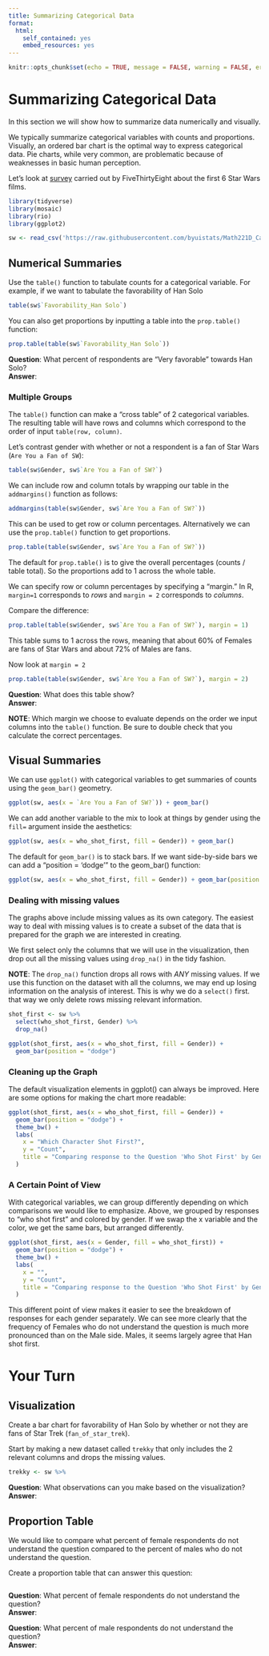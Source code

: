 ```yaml
---
title: Summarizing Categorical Data
format:
  html:
    self_contained: yes
    embed_resources: yes
---
```

```r
knitr::opts_chunk$set(echo = TRUE, message = FALSE, warning = FALSE, error = TRUE)
```

# Summarizing Categorical Data

In this section we will show how to summarize data numerically and visually.  

We typically summarize categorical variables with counts and proportions.  Visually, an ordered bar chart is the optimal way to express categorical data.  Pie charts, while very common, are problematic because of weaknesses in basic human perception. 

Let's look at [survey](https://fivethirtyeight.com/features/americas-favorite-star-wars-movies-and-least-favorite-characters/) carried out by FiveThirtyEight about the first 6 Star Wars films.  

```r
library(tidyverse)
library(mosaic)
library(rio)
library(ggplot2)

sw <- read_csv('https://raw.githubusercontent.com/byuistats/Math221D_Cannon/master/Data/StarWarsData_clean.csv')


```

## Numerical Summaries

Use the `table()` function to tabulate counts for a categorical variable.  For example, if we want to tabulate the favorability of Han Solo


```r

table(sw$`Favorability_Han Solo`)

```

You can also get proportions by inputting a table into the `prop.table()` function:

```r
prop.table(table(sw$`Favorability_Han Solo`))

```

__Question__:  What percent of respondents are "Very favorable" towards Han Solo?  
__Answer__:  



### Multiple Groups

The `table()` function can make a "cross table" of 2 categorical variables.  The resulting table will have rows and columns which correspond to the order of input `table(row, column)`.

Let's contrast gender with whether or not a respondent is a fan of Star Wars (`Are You a Fan of SW`):  

```r

table(sw$Gender, sw$`Are You a Fan of SW?`)

```

We can include row and column totals by wrapping our table in the `addmargins()` function as follows:

```r

addmargins(table(sw$Gender, sw$`Are You a Fan of SW?`))

```

This can be used to get row or column percentages.  Alternatively we can use the `prop.table()` function to get proportions.  

```r
prop.table(table(sw$Gender, sw$`Are You a Fan of SW?`))
```

The default for `prop.table()` is to give the overall percentages (counts / table total).  So the proportions add to 1 across the whole table.    

We can specify row or column percentages by specifying a "margin."  In R, `margin=1` corresponds to *rows* and `margin = 2` corresponds to *columns*.  

Compare the difference:  

```r
prop.table(table(sw$Gender, sw$`Are You a Fan of SW?`), margin = 1)
```

This table sums to 1 across the rows, meaning that about 60% of Females are fans of Star Wars and about 72% of Males are fans.

Now look at `margin = 2`

```r
prop.table(table(sw$Gender, sw$`Are You a Fan of SW?`), margin = 2)
```

__Question__:  What does this table show?  
__Answer__:  


__NOTE__:  Which margin we choose to evaluate depends on the order we input columns into the `table()` function.  Be sure to double check that you calculate the correct percentages.  


## Visual Summaries

We can use `ggplot()` with categorical variables to get summaries of counts using the `geom_bar()` geometry.  

```r

ggplot(sw, aes(x = `Are You a Fan of SW?`)) + geom_bar()

```

We can add another variable to the mix to look at things by gender using the `fill=` argument inside the aesthetics:

```r

ggplot(sw, aes(x = who_shot_first, fill = Gender)) + geom_bar()

```

The default for `geom_bar()` is to stack bars.  If we want side-by-side bars we can add a "position = 'dodge'" to the geom_bar() function:

```r

ggplot(sw, aes(x = who_shot_first, fill = Gender)) + geom_bar(position = "dodge")

```



### Dealing with missing values

The graphs above include missing values as its own category.  The easiest way to deal with missing values is to create a subset of the data that is prepared for the graph we are interested in creating. 

We first select only the columns that we will use in the visualization, then drop out all the missing values using `drop_na()` in the tidy fashion.  

__NOTE__: The `drop_na()` function drops all rows with *ANY* missing values.  If we use this function on the dataset with all the columns, we may end up losing information on the analysis of interest.  This is why we do a `select()` first.  that way we only delete rows missing relevant information.    

```r

shot_first <- sw %>%
  select(who_shot_first, Gender) %>%
  drop_na()

ggplot(shot_first, aes(x = who_shot_first, fill = Gender)) + 
  geom_bar(position = "dodge")

```

### Cleaning up the Graph

The default visualization elements in ggplot() can always be improved.  Here are some options for making the chart more readable:


```r

ggplot(shot_first, aes(x = who_shot_first, fill = Gender)) + 
  geom_bar(position = "dodge") +
  theme_bw() +
  labs(
    x = "Which Character Shot First?",
    y = "Count",
    title = "Comparing response to the Question 'Who Shot First' by Gender" 
  )

```

### A Certain Point of View

With categorical variables, we can group differently depending on which comparisons we would like to emphasize.  Above, we grouped by responses to "who shot first" and colored by gender.  If we swap the x variable and the color, we get the same bars, but arranged differently.  

```r

ggplot(shot_first, aes(x = Gender, fill = who_shot_first)) + 
  geom_bar(position = "dodge") +
  theme_bw() +
  labs(
    x = "",
    y = "Count",
    title = "Comparing response to the Question 'Who Shot First' by Gender" 
  )

```

This different point of view makes it easier to see the breakdown of responses for each gender separately.  We can see more clearly that the frequency of Females who do not understand the question is much more pronounced than on the Male side.  Males, it seems largely agree that Han shot first.

# Your Turn

## Visualization  

Create a bar chart for favorability of Han Solo by whether or not they are fans of Star Trek (`fan_of_star_trek`).

Start by making a new dataset called `trekky` that only includes the 2 relevant columns and drops the missing values.

```r

trekky <- sw %>%

```

__Question__: What observations can you make based on the visualization?  
__Answer__:  


## Proportion Table

We would like to compare what percent of female respondents do not understand the question compared to the percent of males who do not understand the question.  

Create a proportion table that can answer this question:

```r

```

__Question__:  What percent of female respondents do not understand the question?  
__Answer__:  

__Question__:  What percent of male respondents do not understand the question?  
__Answer__:  


